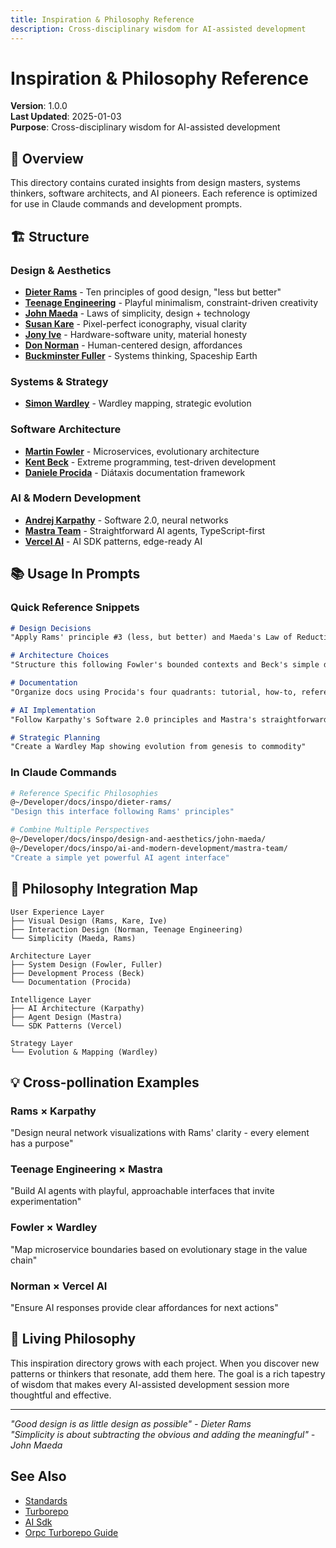 ```yaml
---
title: Inspiration & Philosophy Reference
description: Cross-disciplinary wisdom for AI-assisted development
---
```


# Inspiration & Philosophy Reference
**Version**: 1.0.0  
**Last Updated**: 2025-01-03  
**Purpose**: Cross-disciplinary wisdom for AI-assisted development

## 🎯 Overview

This directory contains curated insights from design masters, systems thinkers, software architects, and AI pioneers. Each reference is optimized for use in Claude commands and development prompts.

## 🏗️ Structure

### Design & Aesthetics
- **[Dieter Rams](./dieter-rams/)** - Ten principles of good design, "less but better"
- **[Teenage Engineering](./te/)** - Playful minimalism, constraint-driven creativity
- **[John Maeda](./design-and-aesthetics/john-maeda/)** - Laws of simplicity, design + technology
- **[Susan Kare](./design-and-aesthetics/susan-kare/)** - Pixel-perfect iconography, visual clarity
- **[Jony Ive](./design-and-aesthetics/jony-ive/)** - Hardware-software unity, material honesty
- **[Don Norman](./design-and-aesthetics/don-norman/)** - Human-centered design, affordances
- **[Buckminster Fuller](./design-and-aesthetics/buckminster-fuller/)** - Systems thinking, Spaceship Earth

### Systems & Strategy
- **[Simon Wardley](./systems-and-strategy/simon-wardley/)** - Wardley mapping, strategic evolution

### Software Architecture
- **[Martin Fowler](./software-architecture/martin-fowler/)** - Microservices, evolutionary architecture
- **[Kent Beck](./software-architecture/kent-beck/)** - Extreme programming, test-driven development
- **[Daniele Procida](./software-architecture/daniele-procida/)** - Diátaxis documentation framework

### AI & Modern Development
- **[Andrej Karpathy](./ai-and-modern-development/andrej-karpathy/)** - Software 2.0, neural networks
- **[Mastra Team](./ai-and-modern-development/mastra-team/)** - Straightforward AI agents, TypeScript-first
- **[Vercel AI](./ai-and-modern-development/vercel-ai/)** - AI SDK patterns, edge-ready AI

## 📚 Usage In Prompts

### Quick Reference Snippets
```markdown
# Design Decisions
"Apply Rams' principle #3 (less, but better) and Maeda's Law of Reduction"

# Architecture Choices
"Structure this following Fowler's bounded contexts and Beck's simple design"

# Documentation
"Organize docs using Procida's four quadrants: tutorial, how-to, reference, explanation"

# AI Implementation
"Follow Karpathy's Software 2.0 principles and Mastra's straightforward approach"

# Strategic Planning
"Create a Wardley Map showing evolution from genesis to commodity"
```

### In Claude Commands
```bash
# Reference Specific Philosophies
@~/Developer/docs/inspo/dieter-rams/
"Design this interface following Rams' principles"

# Combine Multiple Perspectives
@~/Developer/docs/inspo/design-and-aesthetics/john-maeda/
@~/Developer/docs/inspo/ai-and-modern-development/mastra-team/
"Create a simple yet powerful AI agent interface"
```

## 🎨 Philosophy Integration Map

```
User Experience Layer
├── Visual Design (Rams, Kare, Ive)
├── Interaction Design (Norman, Teenage Engineering)
└── Simplicity (Maeda, Rams)

Architecture Layer
├── System Design (Fowler, Fuller)
├── Development Process (Beck)
└── Documentation (Procida)

Intelligence Layer
├── AI Architecture (Karpathy)
├── Agent Design (Mastra)
└── SDK Patterns (Vercel)

Strategy Layer
└── Evolution & Mapping (Wardley)
```

## 💡 Cross-pollination Examples

### Rams × Karpathy
"Design neural network visualizations with Rams' clarity - every element has a purpose"

### Teenage Engineering × Mastra
"Build AI agents with playful, approachable interfaces that invite experimentation"

### Fowler × Wardley
"Map microservice boundaries based on evolutionary stage in the value chain"

### Norman × Vercel AI
"Ensure AI responses provide clear affordances for next actions"

## 🔮 Living Philosophy

This inspiration directory grows with each project. When you discover new patterns or thinkers that resonate, add them here. The goal is a rich tapestry of wisdom that makes every AI-assisted development session more thoughtful and effective.

---
*"Good design is as little design as possible" - Dieter Rams*  
*"Simplicity is about subtracting the obvious and adding the meaningful" - John Maeda*

## See Also

- [Standards](/architecture/standards)
- [Turborepo](/tools/stack/turborepo)
- [AI Sdk](/tools/stack/ai-sdk)
- [Orpc Turborepo Guide](/tools/integrations/orpc-turborepo-guide)
